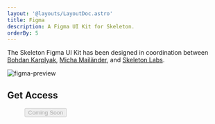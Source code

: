 ```yaml
---
layout: '@layouts/LayoutDoc.astro'
title: Figma
description: A Figma UI Kit for Skeleton.
orderBy: 5
---
```



The Skeleton Figma UI Kit has been designed in coordination between [Bohdan Karplyak](https://www.linkedin.com/in/bohdan-karplyak-659a41162/), [Micha Mailänder](https://www.linkedin.com/in/micha-mail%C3%A4nder-548aba16a/), and [Skeleton Labs](https://www.skeletonlabs.co/).

<img src="https://github.com/skeletonlabs/skeleton/assets/1509726/956e6893-062e-4030-ba6a-d7b6e8acc4e8" alt="figma-preview" class="rounded-container" />

## Get Access

<figure class="card-enhanced-gradient p-8 flex justify-center">
	<button type="button" class="btn preset-filled" disabled>Coming Soon</button>
</figure>